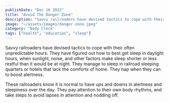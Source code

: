 ```yaml
---
publishDate: "Dec 16 2022"
title: "Avoid The Danger Zone"
description: "Savvy railroaders have devised tactics to cope with their often unpredictable hours. They have figured out how to best get sleep in daylight hours, when sunlight, noise, and other factors make sleep shorter or less restful than it would be at night."
image: "~/assets/images/danger-zone.jpeg"
category: "Body Clock"
tags: ["health", "education", "sleep"]
---
```

Savvy railroaders have devised tactics to cope with their often unpredictable hours. They have figured out how to best get sleep in daylight hours, when sunlight, noise, and other factors make sleep shorter or less restful than it would be at night. They manage to sleep in railroad sleeping quarters or hotels that lack the comforts of home. They nap when they can to boost alertness.

These railroaders know it is normal to have ups and downs in alertness and sleepiness over the day. They pay attention to their own body rhythms, and take steps to avoid lapses in attention and nodding off.